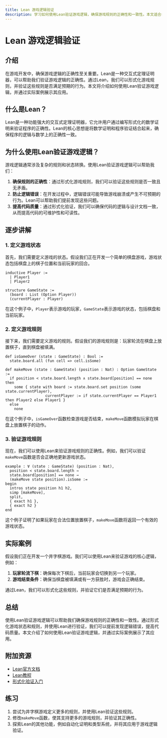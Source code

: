 ```yaml
---
title: Lean 游戏逻辑验证
description: 学习如何使用Lean验证游戏逻辑，确保游戏规则的正确性和一致性。本文适合初学者，包含代码示例和实际案例。
---
```


# Lean 游戏逻辑验证

## 介绍

在游戏开发中，确保游戏逻辑的正确性至关重要。Lean是一种交互式定理证明器，可以帮助我们验证游戏逻辑的正确性。通过Lean，我们可以形式化游戏规则，并验证这些规则是否满足预期的行为。本文将介绍如何使用Lean验证游戏逻辑，并通过实际案例展示其应用。

## 什么是Lean？

Lean是一种功能强大的交互式定理证明器，它允许用户通过编写形式化的数学证明来验证程序的正确性。Lean的核心思想是将数学证明和程序验证结合起来，确保程序的逻辑与数学上的正确性一致。

## 为什么使用Lean验证游戏逻辑？

游戏逻辑通常涉及复杂的规则和状态转换。使用Lean验证游戏逻辑可以帮助我们：

1. **确保规则的正确性**：通过形式化游戏规则，我们可以验证这些规则是否一致且无矛盾。
2. **防止逻辑错误**：在开发过程中，逻辑错误可能导致游戏崩溃或产生不可预期的行为。Lean可以帮助我们提前发现这些问题。
3. **提高代码质量**：通过形式化验证，我们可以确保代码的逻辑与设计文档一致，从而提高代码的可维护性和可读性。

## 逐步讲解

### 1. 定义游戏状态

首先，我们需要定义游戏的状态。假设我们正在开发一个简单的棋盘游戏，游戏状态包括棋盘上的棋子位置和当前玩家的回合。

```lean
inductive Player :=
  | Player1
  | Player2

structure GameState :=
  (board : List (Option Player))
  (currentPlayer : Player)
```

在这个例子中，`Player`表示游戏的玩家，`GameState`表示游戏的状态，包括棋盘和当前玩家。

### 2. 定义游戏规则

接下来，我们需要定义游戏的规则。假设我们的游戏规则是：玩家轮流在棋盘上放置棋子，直到棋盘被填满。

```lean
def isGameOver (state : GameState) : Bool :=
  state.board.all (fun cell => cell.isSome)

def makeMove (state : GameState) (position : Nat) : Option GameState :=
  if position < state.board.length ∧ state.board[position] == none then
    some { state with board := state.board.set position (some state.currentPlayer),
                  currentPlayer := if state.currentPlayer == Player1 then Player2 else Player1 }
  else
    none
```

在这个例子中，`isGameOver`函数检查游戏是否结束，`makeMove`函数模拟玩家在棋盘上放置棋子的动作。

### 3. 验证游戏规则

现在，我们可以使用Lean来验证游戏规则的正确性。例如，我们可以验证`makeMove`函数是否会正确地更新游戏状态。

```lean
example : ∀ (state : GameState) (position : Nat),
  position < state.board.length →
  state.board[position] == none →
  (makeMove state position).isSome :=
begin
  intros state position h1 h2,
  simp [makeMove],
  split,
  { exact h1 },
  { exact h2 }
end
```

这个例子证明了如果玩家在合法位置放置棋子，`makeMove`函数将返回一个有效的游戏状态。

## 实际案例

假设我们正在开发一个井字棋游戏。我们可以使用Lean来验证游戏的核心逻辑，例如：

1. **玩家轮流下棋**：确保每次下棋后，当前玩家会切换到另一个玩家。
2. **游戏结束条件**：确保当棋盘被填满或有一方获胜时，游戏会正确结束。

通过Lean，我们可以形式化这些规则，并验证它们是否满足预期的行为。

## 总结

使用Lean验证游戏逻辑可以帮助我们确保游戏规则的正确性和一致性。通过形式化游戏状态和规则，并使用Lean进行验证，我们可以提前发现逻辑错误，提高代码质量。本文介绍了如何使用Lean验证游戏逻辑，并通过实际案例展示了其应用。

## 附加资源

- [Lean官方文档](https://leanprover.github.io/documentation/)
- [Lean教程](https://leanprover.github.io/lean4/doc/)
- [形式化验证入门](https://en.wikipedia.org/wiki/Formal_verification)

## 练习

1. 尝试为井字棋游戏定义更多的规则，并使用Lean验证这些规则。
2. 修改`makeMove`函数，使其支持更多的游戏规则，并验证其正确性。
3. 探索Lean的其他功能，例如自动化证明和类型系统，并将其应用于游戏逻辑验证。
